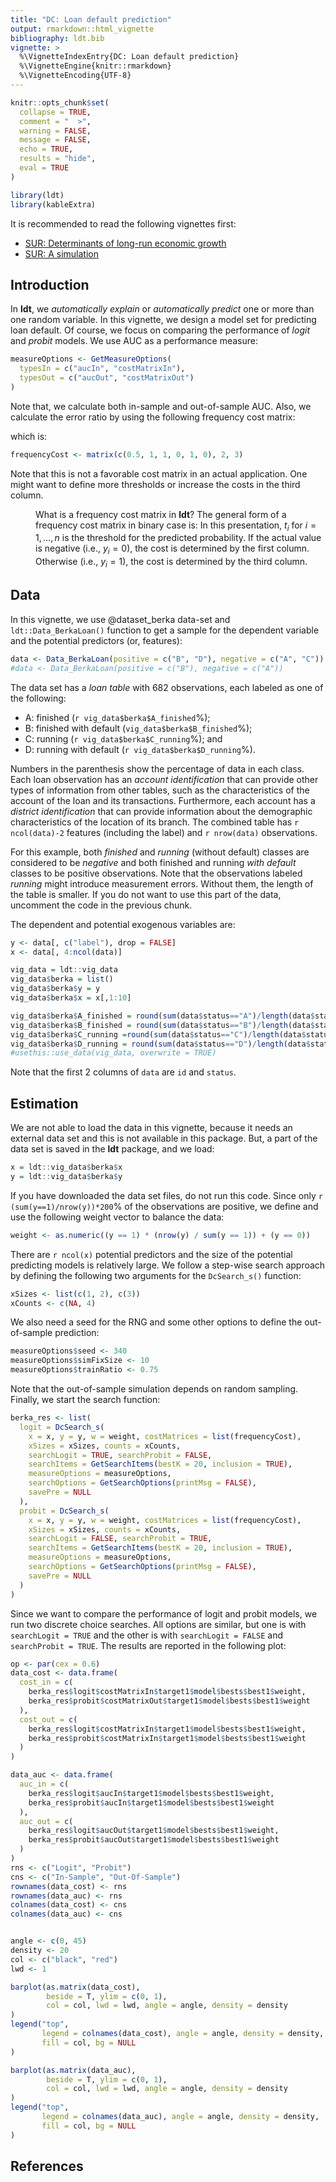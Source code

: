```yaml
---
title: "DC: Loan default prediction"
output: rmarkdown::html_vignette
bibliography: ldt.bib
vignette: >
  %\VignetteIndexEntry{DC: Loan default prediction}
  %\VignetteEngine{knitr::rmarkdown}
  %\VignetteEncoding{UTF-8}
---
```


```r
knitr::opts_chunk$set(
  collapse = TRUE,
  comment = "  >",
  warning = FALSE,
  message = FALSE,
  echo = TRUE,
  results = "hide",
  eval = TRUE
)
```

```r
library(ldt)
library(kableExtra)
```


It is recommended to read the following vignettes first:

- [SUR: Determinants of long-run economic growth](sur_growth.html)
- [SUR: A simulation](sur_simulation.html)

## Introduction

In **ldt**, we _automatically explain_ or _automatically predict_ one or more than one random variable. In this vignette, we design a model set for predicting loan default. Of course, we focus on comparing the performance of _logit_ and _probit_ models. We use AUC as a performance measure:

```r
measureOptions <- GetMeasureOptions(
  typesIn = c("aucIn", "costMatrixIn"),
  typesOut = c("aucOut", "costMatrixOut")
)
```

Note that, we calculate both in-sample and out-of-sample AUC. Also, we calculate the error ratio by using the following frequency cost matrix:

\begin{equation}
\label{eq:error-ratio}
\begin{bmatrix}
0.5 & 1 & 1\\
1.0 & 0 & 0
\end{bmatrix}
\end{equation}

which is:

```r
frequencyCost <- matrix(c(0.5, 1, 1, 0, 1, 0), 2, 3)
```

Note that this is not a favorable cost matrix in an actual application. One might want to define more thresholds or increase the costs in the third column. 

<p style="margin-left:40px;">
What is a frequency cost matrix in **ldt**? The general form of a frequency cost matrix in binary case is:
\begin{equation}
\begin{bmatrix}
t_1 & c_{11} & c_{12}\\
t_2 & c_{21} & c_{22}\\
\vdots & \vdots&\vdots\\
t_n & c_{n1} & c_{n2}\\
\end{bmatrix}
\end{equation}
In this presentation, $t_i$ for $i=1,\ldots,n$ is the threshold for the predicted probability. If the actual value is negative (i.e., $y_i=0$), the cost is determined by the first column. Otherwise (i.e., $y_i=1$), the cost is determined by the third column.
</p>


## Data
In this vignette, we use @dataset_berka data-set and `ldt::Data_BerkaLoan()` function to get a sample for the dependent variable and the potential predictors (or, features):

```r
data <- Data_BerkaLoan(positive = c("B", "D"), negative = c("A", "C"))
#data <- Data_BerkaLoan(positive = c("B"), negative = c("A"))
```

The data set has a _loan table_ with 682 observations, each labeled as one of the following: 

- A: finished (`r vig_data$berka$A_finished`\%);
- B: finished with default (`vig_data$berka$B_finished`\%);
- C: running (`r vig_data$berka$C_running`\%); and
- D: running with default (`r vig_data$berka$D_running`\%).

Numbers in the parenthesis show the percentage of data in each class. Each loan observation has an _account identification_ that can provide other types of information from other tables, such as the characteristics of the account of the loan and its transactions. Furthermore, each account has a _district identification_ that can provide information about the demographic characteristics of the location of its branch.  The combined table has `r ncol(data)-2` features (including the label) and `r nrow(data)` observations. 

For this example, both _finished_ and _running_ (without default) classes are considered to be _negative_ and both finished and running _with default_ classes to be positive observations. Note that the observations labeled _running_ might introduce measurement errors. Without them, the length of the table is smaller. If you do not want to use this part of the data, uncomment the code in the previous chunk.

The dependent and potential exogenous variables are:

```r
y <- data[, c("label"), drop = FALSE]
x <- data[, 4:ncol(data)]
```

```r
vig_data = ldt::vig_data
vig_data$berka = list()
vig_data$berka$y = y
vig_data$berka$x = x[,1:10]

vig_data$berka$A_finished = round(sum(data$status=="A")/length(data$status)*100,1)
vig_data$berka$B_finished = round(sum(data$status=="B")/length(data$status)*100,1)
vig_data$berka$C_running =round(sum(data$status=="C")/length(data$status)*100,1)
vig_data$berka$D_running = round(sum(data$status=="D")/length(data$status)*100,1)
#usethis::use_data(vig_data, overwrite = TRUE)
```

Note that the first 2 columns of `data` are `id` and `status`. 

## Estimation 

We are not able to load the data in this vignette, because it needs an external data set and this is not available in this package. But, a part of the data set is saved in the **ldt** package, and we load:
```r
x = ldt::vig_data$berka$x
y = ldt::vig_data$berka$y
```
If you have downloaded the data set files, do not run this code. Since only `r (sum(y==1)/nrow(y))*200 `\% of the observations are positive, we define and use the following weight vector to balance the data:  
```r
weight <- as.numeric((y == 1) * (nrow(y) / sum(y == 1)) + (y == 0))
```

There are `r ncol(x) ` potential predictors and the size of the potential predicting models is relatively large. We follow a step-wise search approach by defining the following two arguments for the `DcSearch_s()` function:

```r
xSizes <- list(c(1, 2), c(3))
xCounts <- c(NA, 4)
```

We also need a seed for the RNG and some other options to define the out-of-sample prediction:

```r
measureOptions$seed <- 340
measureOptions$simFixSize <- 10
measureOptions$trainRatio <- 0.75
```

Note that the out-of-sample simulation depends on random sampling. Finally, we start the search function:

```r
berka_res <- list(
  logit = DcSearch_s(
    x = x, y = y, w = weight, costMatrices = list(frequencyCost),
    xSizes = xSizes, counts = xCounts,
    searchLogit = TRUE, searchProbit = FALSE,
    searchItems = GetSearchItems(bestK = 20, inclusion = TRUE),
    measureOptions = measureOptions,
    searchOptions = GetSearchOptions(printMsg = FALSE),
    savePre = NULL
  ),
  probit = DcSearch_s(
    x = x, y = y, w = weight, costMatrices = list(frequencyCost),
    xSizes = xSizes, counts = xCounts,
    searchLogit = FALSE, searchProbit = TRUE,
    searchItems = GetSearchItems(bestK = 20, inclusion = TRUE),
    measureOptions = measureOptions,
    searchOptions = GetSearchOptions(printMsg = FALSE),
    savePre = NULL
  )
)
```

Since we want to compare the performance of logit and probit models, we run two discrete choice searches. All options are similar, but one is with `searchLogit = TRUE` and the other is with `searchLogit = FALSE` and `searchProbit = TRUE`. The results are reported in the following plot:

```r
op <- par(cex = 0.6)
data_cost <- data.frame(
  cost_in = c(
    berka_res$logit$costMatrixIn$target1$model$bests$best1$weight,
    berka_res$probit$costMatrixOut$target1$model$bests$best1$weight
  ),
  cost_out = c(
    berka_res$logit$costMatrixIn$target1$model$bests$best1$weight,
    berka_res$probit$costMatrixIn$target1$model$bests$best1$weight
  )
)

data_auc <- data.frame(
  auc_in = c(
    berka_res$logit$aucIn$target1$model$bests$best1$weight,
    berka_res$probit$aucIn$target1$model$bests$best1$weight
  ),
  auc_out = c(
    berka_res$logit$aucOut$target1$model$bests$best1$weight,
    berka_res$probit$aucOut$target1$model$bests$best1$weight
  )
)
rns <- c("Logit", "Probit")
cns <- c("In-Sample", "Out-Of-Sample")
rownames(data_cost) <- rns
rownames(data_auc) <- rns
colnames(data_cost) <- cns
colnames(data_auc) <- cns


angle <- c(0, 45)
density <- 20
col <- c("black", "red")
lwd <- 1

barplot(as.matrix(data_cost),
        beside = T, ylim = c(0, 1),
        col = col, lwd = lwd, angle = angle, density = density
)
legend("top",
       legend = colnames(data_cost), angle = angle, density = density,
       fill = col, bg = NULL
)

barplot(as.matrix(data_auc),
        beside = T, ylim = c(0, 1),
        col = col, lwd = lwd, angle = angle, density = density
)
legend("top",
       legend = colnames(data_auc), angle = angle, density = density,
       fill = col, bg = NULL
)
```



## References


